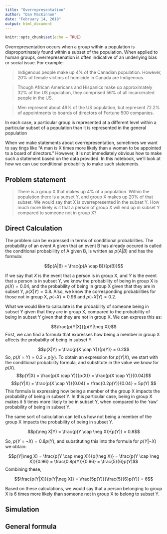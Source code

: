 ```yaml
---
title: "Overrepresentation"
author: "Dan MacKinnon"
date: "February 14, 2018"
output: html_document
---
```


```r
knitr::opts_chunk$set(echo = TRUE)
```

Overrepresentation occurs when a group within a population is disproportinately found within a subset of the population. When applied to human groups, overrepresenation is often indicative of an underlying bias or social issue. For example:

> Indigenous people make up 4% of the Canadian population. However, 20% of female victims of homicide in Canada are Indigenous.

> Though African Americans and Hispanics make up approximately 32% of the US population, they comprised 56% of all incarcerated people in the US.

> Men represent about 49% of the US population, but represent 72.2% of appointments to boards of directors of Fortune 500 companies.

In each case, a particular group is represented at a different level within a particular subset of a population than it is represented in the general population 

When we make statements about overrepresentation, sometimes we want to say tings like "A man is X times more likely than a woman to be appointed to a board of directors." However, it is not immediately obvious how to make such a statement based on the data provided. In this notebook, we'll look at how we can use conditional probability to make such statements.

## Problem statement

>There is a group X that makes up 4% of a population. Within the population there is a subset Y, and group X makes up 20% of that subset. We would say that X is overrepresented in the subset Y. How much more likely is it that a person of group X will end up in subset Y compared to someone not in group X?

## Direct Calculation

The problem can be expressed in terms of conditional probabilities. The probability of an event A given that an event B has already occured is called the conditional probablility of A given B, is written as $p(A|B)$ and has the formula:

$$p(A|B) = \frac{p(A \cap B)}{p(B)}$$



If we say that $X$ is the event that a person is in group X, and $Y$ is the event that a person is in subset Y, we know the probability of being in group X is $p(X) = 0.04$, and the probability of being in group X given that they are in subset Y, $p(X|Y) = 0.8$. Also, we know the corresponding probabilities for those not in group X, $p(\neg X) = 0.96$ and $p(\neg X|Y) = 0.2$.

What we would like to calculate is the probability of someone being in subset Y given that they are in group X, compared to the probability of being in subset Y given that they are not in group X. We can express this as:

$$\frac{p(Y|X)}{p(Y|\neg X)}$$ 
First, we can find a formula that expresses how being a member in group X affects the probabilty of being in subset Y. 

$$p(X|Y) = \frac{p(X \cap Y)}{p(Y)} = 0.2$$
So, $p(X \cap Y) = 0.2 \times p(y)$. To obtain an expression for $p(Y|X)$, we start with the conditional probability formula, and substitute in the value we know for $p(X)$.
$$p(Y|X) = \frac{p(X \cap Y)}{p(X)} = \frac{p(X \cap Y)}{0.04}$$
$$p(Y|X) = \frac{p(X \cap Y)}{0.04} = \frac{0.2p(Y)}{0.04} = 5p(Y) $$
This formula is expressing how being a member of the group X impacts the probability of being in subset Y. In this particular case, being in group X makes it 5 times more likely to be in subset Y, when compared to the 'raw' probability of being in subset Y.

The same sort of calculation can tell us how not being a member of the group X impacts the probability of being in subset Y.


$$p(\neg X|Y) = \frac{p(Y \cap \neg X)}{p(Y)} = 0.8$$

So, $p(Y \cap \neg X) = 0.8p(Y)$, and substituting this into the formula for $p(Y| \neg X)$ we obtain:

$$p(Y|\neg X) = \frac{p(Y \cap \neg X)}{p(\neg X)} =  \frac{p(Y \cap \neg X)}{0.96} =  \frac{0.8p(Y)}{0.96} = \frac{5}{6}p(Y)$$
Combining these, 

$$\frac{p(Y|X)}{p(Y|\neg X)} = \frac{5p(Y)}{\frac{5}{6}p(Y)} = 6$$

Based on these calculations, we would say that a person belonging to group X is 6 times more likely than someone not in group X to belong to subset Y.


## Simulation


## General formula
